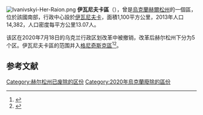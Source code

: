 {{Expand Ukrainian}}
[[Image:Ivanivskyi-Her-Raion.png|thumb]]
'''伊瓦尼夫卡區'''（{{lang-uk|Іванівський район}}），曾是[[烏克蘭|烏克蘭]][[赫爾松州|赫爾松州]]的一個區，位於該國南部，行政中心設於[[伊瓦尼夫卡_(伊瓦尼夫卡區)|伊瓦尼夫卡]]，面積1,100平方公里，2013年人口14,382，人口密度每平方公里13.07人。

该区在2020年7月18日的乌克兰行政区划改革中被撤销，改革后赫尔松州下分为5个区。伊瓦尼夫卡區的范围并入[[格尼奇斯克區|格尼奇斯克區]]<ref>{{Cite news|title=Про утворення та ліквідацію районів. Постанова Верховної Ради України № 807-ІХ.|url=http://www.golos.com.ua/article/333466|access-date=2020-10-03|date=2020-07-18|website=Голос України|language=uk}}</ref><ref>{{cite web |title=Нові райони: карти + склад |url=https://www.minregion.gov.ua/press/news/novi-rajony-karty-sklad/ |publisher=Міністерство розвитку громад та територій України |language=uk}}</ref>。

== 参考文献 ==
{{Reflist}}

{{Kherson-geo-stub}}

{{DEFAULTSORT:Іванівський район}}
[[Category:赫尔松州已废除的区份|Category:赫尔松州已废除的区份]]
[[Category:2020年烏克蘭廢除的區份|Category:2020年烏克蘭廢除的區份]]